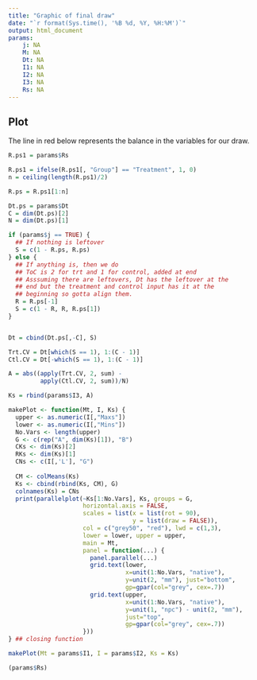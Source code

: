 ```yaml
---
title: "Graphic of final draw"
date: "`r format(Sys.time(), '%B %d, %Y, %H:%M')`"
output: html_document
params:
    j: NA
    M: NA
    Dt: NA
    I1: NA
    I2: NA
    I3: NA
    Rs: NA
---
```

## Plot

The line in red below represents the balance in the variables for our draw.

```r
R.ps1 = params$Rs

R.ps1 = ifelse(R.ps1[, "Group"] == "Treatment", 1, 0)
n = ceiling(length(R.ps1)/2)

R.ps = R.ps1[1:n]

Dt.ps = params$Dt
C = dim(Dt.ps)[2]
N = dim(Dt.ps)[1]

if (params$j == TRUE) {
  ## If nothing is leftover 
  S = c(1 - R.ps, R.ps)
} else {
  ## If anything is, then we do
  ## ToC is 2 for trt and 1 for control, added at end
  ## Asssuming there are leftovers, Dt has the leftover at the
  ## end but the treatment and control input has it at the 
  ## beginning so gotta align them.
  R = R.ps[-1]
  S = c(1 - R, R, R.ps[1])
}


Dt = cbind(Dt.ps[,-C], S)

Trt.CV = Dt[which(S == 1), 1:(C - 1)]
Ctl.CV = Dt[-which(S == 1), 1:(C - 1)]

A = abs((apply(Trt.CV, 2, sum) - 
         apply(Ctl.CV, 2, sum))/N)

Ks = rbind(params$I3, A)

makePlot <- function(Mt, I, Ks) {
  upper <- as.numeric(I[,"Maxs"])
  lower <- as.numeric(I[,"Mins"])
  No.Vars <- length(upper)
  G <- c(rep("A", dim(Ks)[1]), "B")
  CKs <- dim(Ks)[2]
  RKs <- dim(Ks)[1]
  CNs <- c(I[,'L'], "G")
  
  CM <- colMeans(Ks)
  Ks <- cbind(rbind(Ks, CM), G)
  colnames(Ks) = CNs
  print(parallelplot(~Ks[1:No.Vars], Ks, groups = G,
                     horizontal.axis = FALSE,
                     scales = list(x = list(rot = 90), 
                                   y = list(draw = FALSE)),
                     col = c("grey50", "red"), lwd = c(1,3),
                     lower = lower, upper = upper, 
                     main = Mt,
                     panel = function(...) {
                       panel.parallel(...)
                       grid.text(lower,
                                 x=unit(1:No.Vars, "native"),
                                 y=unit(2, "mm"), just="bottom",
                                 gp=gpar(col="grey", cex=.7))
                       grid.text(upper,
                                 x=unit(1:No.Vars, "native"),
                                 y=unit(1, "npc") - unit(2, "mm"), 
                                 just="top",
                                 gp=gpar(col="grey", cex=.7))
                     }))
} ## closing function

makePlot(Mt = params$I1, I = params$I2, Ks = Ks)

(params$Rs)
```




